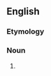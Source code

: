 ==English==

===Etymology===
{{suffix|en|duel|ist}}

===Noun===
{{en-noun}}

# {{lb|en|British spelling}} {{alt form|en|duelist|nocap=1}}